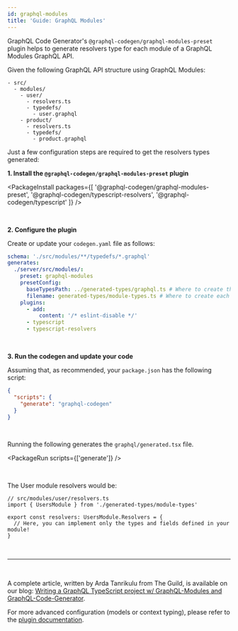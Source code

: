 ```yaml
---
id: graphql-modules
title: 'Guide: GraphQL Modules'
---
```


GraphQL Code Generator's `@graphql-codegen/graphql-modules-preset` plugin helps to
generate resolvers type for each module of a GraphQL Modules GraphQL API.

Given the following GraphQL API structure using GraphQL Modules:

```
- src/
  - modules/
    - user/
      - resolvers.ts
      - typedefs/
        - user.graphql
    - product/
      - resolvers.ts
      - typedefs/
        - product.graphql
```

Just a few configuration steps are required to get the resolvers types generated:

**1. Install the `@graphql-codegen/graphql-modules-preset` plugin**

<PackageInstall
  packages={[
    '@graphql-codegen/graphql-modules-preset',
    '@graphql-codegen/typescript-resolvers',
    '@graphql-codegen/typescript'
  ]}
/>

<br />

**2. Configure the plugin**

Create or update your `codegen.yaml` file as follows:

```yaml
schema: './src/modules/**/typedefs/*.graphql'
generates:
  ./server/src/modules/:
    preset: graphql-modules
    presetConfig:
      baseTypesPath: ../generated-types/graphql.ts # Where to create the complete schema types
      filename: generated-types/module-types.ts # Where to create each module types
    plugins:
      - add:
          content: '/* eslint-disable */'
      - typescript
      - typescript-resolvers
```

<br />

**3. Run the codegen and update your code**

Assuming that, as recommended, your `package.json` has the following script:

```json
{
  "scripts": {
    "generate": "graphql-codegen"
  }
}
```

<br />

Running the following generates the `graphql/generated.tsx` file.

<PackageRun scripts={['generate']} />

<br />

The User module resolvers would be:

```tsx
// src/modules/user/resolvers.ts
import { UsersModule } from './generated-types/module-types'

export const resolvers: UsersModule.Resolvers = {
  // Here, you can implement only the types and fields defined in your module!
}
```

<p>&nbsp;</p>

---

<p>&nbsp;</p>

A complete article, written by Arda Tanrikulu from The Guild, is available on our blog: [Writing a GraphQL TypeScript project w/ GraphQL-Modules and GraphQL-Code-Generator](https://www.the-guild.dev/blog/graphql-typescript-modules-codegen).

For more advanced configuration (models or context typing), please refer to the [plugin documentation](/plugins/graphql-modules-preset).
